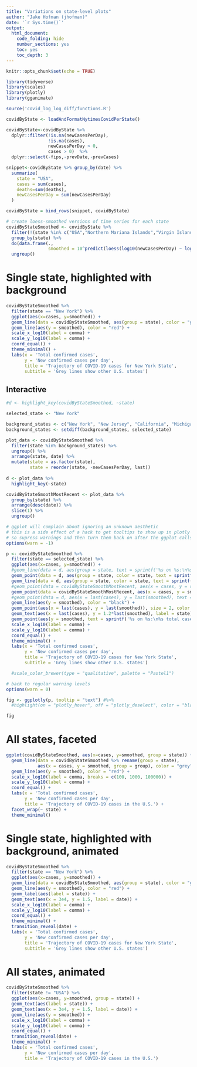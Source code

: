 ```yaml
---
title: "Variations on state-level plots"
author: "Jake Hofman (jhofman)"
date: '`r Sys.time()`'
output:
  html_document:
    code_folding: hide
    number_sections: yes
    toc: yes
    toc_depth: 3
---
```


```r
knitr::opts_chunk$set(echo = TRUE)
```

```r
library(tidyverse)
library(scales)
library(plotly)
library(gganimate)

source('covid_log_log_diff/functions.R')
```

```r
covidByState <- loadAndFormatNytimesCovidPerState()

covidByState<-covidByState %>% 
  dplyr::filter(!is.na(newCasesPerDay), 
                !is.na(cases), 
                newCasesPerDay > 0, 
                cases > 0)  %>%
  dplyr::select(-fips,-prevDate,-prevCases)

snippet<-covidByState %>% group_by(date) %>% 
  summarize(
    state = "USA",
    cases = sum(cases),
    deaths=sum(deaths),
    newCasesPerDay = sum(newCasesPerDay)
  )

covidByState = bind_rows(snippet, covidByState)

# create loess-smoothed versions of time series for each state
covidByStateSmoothed <- covidByState %>%
  filter(!(state %in% c("USA","Northern Mariana Islands","Virgin Islands","Guam"))) %>%
  group_by(state) %>%
  do(data.frame(.,
                smoothed = 10^predict(loess(log10(newCasesPerDay) ~ log10(cases), data = .), .))) %>%
  ungroup()
```

# Single state, highlighted with background
```r
covidByStateSmoothed %>%
  filter(state == "New York") %>%
  ggplot(aes(x=cases, y=smoothed)) +
  geom_line(data = covidByStateSmoothed, aes(group = state), color = "grey") +
  geom_line(aes(y = smoothed), color = "red") +
  scale_x_log10(label = comma) + 
  scale_y_log10(label = comma) +
  coord_equal() +
  theme_minimal() +
  labs(x = 'Total confirmed cases',
       y = 'New confirmed cases per day',
       title = 'Trajectory of COVID-19 cases for New York State',
       subtitle = 'Grey lines show other U.S. states')
```

## Interactive

```r

#d <- highlight_key(covidByStateSmoothed, ~state)

selected_state <- "New York"

background_states <- c("New York", "New Jersey", "California", "Michigan", "Louisiana", "Florida", "Massachusetts", "Illinois", "Pennsylvania", "Washington")
background_states <- setdiff(background_states, selected_state)

plot_data <- covidByStateSmoothed %>%
  filter(state %in% background_states) %>%
  ungroup() %>%
  arrange(state, date) %>%
  mutate(state = as.factor(state),
         state = reorder(state, -newCasesPerDay, last))
  
d <- plot_data %>%
  highlight_key(~state)

covidByStateSmoothMostRecent <- plot_data %>%
  group_by(state) %>%
  arrange(desc(date)) %>%
  slice(1) %>%
  ungroup()

# ggplot will complain about ignoring an unknown aesthetic
# this is a side effect of a hack to get tooltips to show up in plotly
# so supress warnings and then turn them back on after the ggplot calls
options(warn = -1)

p <- covidByStateSmoothed %>%
  filter(state == selected_state) %>%
  ggplot(aes(x=cases, y=smoothed)) +
  #geom_line(data = d, aes(group = state, text = sprintf('%s on %s:\n%s total cases\n%s new cases', state, date, comma(cases), comma(newCasesPerDay))), color = "grey") +
  geom_point(data = d, aes(group = state, color = state, text = sprintf('%s on %s:\n%s total cases\n%s new cases', state, date, comma(cases), comma(newCasesPerDay))), size = 0.3, alpha = 1) +
  geom_line(data = d, aes(group = state, color = state, text = sprintf('%s on %s:\n%s total cases\n%s new cases', state, date, comma(cases), comma(newCasesPerDay))), alpha = 0.5) +
  #geom_point(data = covidByStateSmoothMostRecent, aes(x = cases, y = smoothed, group = state), size = 2, color = "grey", alpha = 0.5) +
  geom_point(data = covidByStateSmoothMostRecent, aes(x = cases, y = smoothed, group = state, color = state), size = 2, alpha = 0.5) +
  #geom_point(data = d, aes(x = last(cases), y = last(smoothed), text = sprintf('Foo')), size = 2, color = "red", alpha = 0.5) +
  geom_line(aes(y = smoothed), color = "black") +
  geom_point(aes(x = last(cases), y = last(smoothed)), size = 2, color = "black", alpha = 0.5) +
  geom_text(aes(x = last(cases), y = 1.2*last(smoothed), label = state)) +
  geom_point(aes(y = smoothed, text = sprintf('%s on %s:\n%s total cases\n%s new cases', state, date, comma(cases), comma(newCasesPerDay))), size = 0.3, alpha = 1) +
  scale_x_log10(label = comma) + 
  scale_y_log10(label = comma) +
  coord_equal() +
  theme_minimal() +
  labs(x = 'Total confirmed cases',
       y = 'New confirmed cases per day',
       title = 'Trajectory of COVID-19 cases for New York State',
       subtitle = 'Grey lines show other U.S. states')

  #scale_color_brewer(type = "qualitative", palette = "Pastel1")

# back to regular warning levels
options(warn = 0)

fig <- ggplotly(p, tooltip = "text") #%>%
  #highlight(on = "plotly_hover", off = "plotly_deselect", color = "black" )

fig
```

# All states, faceted
```r
ggplot(covidByStateSmoothed, aes(x=cases, y=smoothed, group = state)) +
  geom_line(data = covidByStateSmoothed %>% rename(group = state),
            aes(x = cases, y = smoothed, group = group), color = "grey") +
  geom_line(aes(y = smoothed), color = "red") +
  scale_x_log10(label = comma, breaks = c(100, 1000, 100000)) + 
  scale_y_log10(label = comma) +
  coord_equal() +
  labs(x = 'Total confirmed cases',
       y = 'New confirmed cases per day',
       title = 'Trajectory of COVID-19 cases in the U.S.') +
  facet_wrap(~ state) +
  theme_minimal()
```



# Single state, highlighted with background, animated
```r
covidByStateSmoothed %>%
  filter(state == "New York") %>%
  ggplot(aes(x=cases, y=smoothed)) +
  geom_line(data = covidByStateSmoothed, aes(group = state), color = "grey") +
  geom_line(aes(y = smoothed), color = "red") +
  geom_label(aes(label = state)) +
  geom_text(aes(x = 3e4, y = 1.5, label = date)) +
  scale_x_log10(label = comma) + 
  scale_y_log10(label = comma) +
  coord_equal() +
  theme_minimal() +
  transition_reveal(date) +
  labs(x = 'Total confirmed cases',
       y = 'New confirmed cases per day',
       title = 'Trajectory of COVID-19 cases for New York State',
       subtitle = 'Grey lines show other U.S. states')
```

# All states, animated
```r
covidByStateSmoothed %>%
  filter(state != "USA") %>%
  ggplot(aes(x=cases, y=smoothed, group = state)) +
  geom_text(aes(label = state)) +
  geom_text(aes(x = 3e4, y = 1.5, label = date)) +
  geom_line(aes(y = smoothed)) +
  scale_x_log10(label = comma) + 
  scale_y_log10(label = comma) +
  coord_equal() +
  transition_reveal(date) +
  theme_minimal() +
  labs(x = 'Total confirmed cases',
       y = 'New confirmed cases per day',
       title = 'Trajectory of COVID-19 cases in the U.S.')
```
